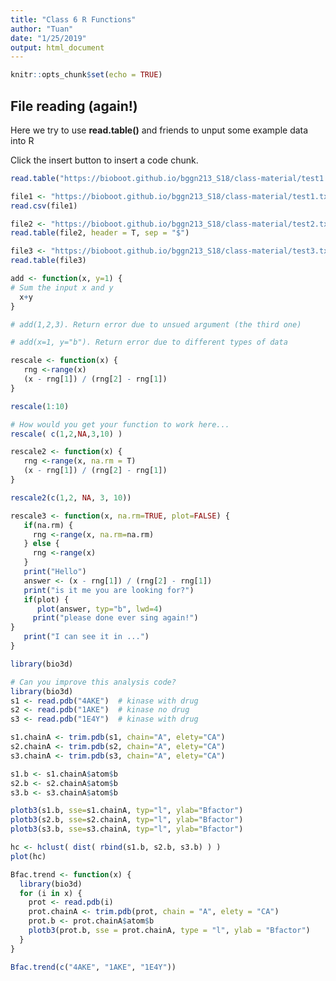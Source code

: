 ```yaml
---
title: "Class 6 R Functions"
author: "Tuan"
date: "1/25/2019"
output: html_document
---
```


```r
knitr::opts_chunk$set(echo = TRUE)
```

## File reading (again!)

Here we try to use **read.table()** and friends to unput some example data into R

Click the insert button to insert a code chunk.
```r
read.table("https://bioboot.github.io/bggn213_S18/class-material/test1.txt", header = T, sep = ",")
```
```r
file1 <- "https://bioboot.github.io/bggn213_S18/class-material/test1.txt"
read.csv(file1)
```

```r
file2 <- "https://bioboot.github.io/bggn213_S18/class-material/test2.txt"
read.table(file2, header = T, sep = "$")
```

```r
file3 <- "https://bioboot.github.io/bggn213_S18/class-material/test3.txt"
read.table(file3)
```

```r
add <- function(x, y=1) {
# Sum the input x and y 
  x+y
}

# add(1,2,3). Return error due to unsued argument (the third one)

# add(x=1, y="b"). Return error due to different types of data
```

```r
rescale <- function(x) {
   rng <-range(x)
   (x - rng[1]) / (rng[2] - rng[1])
}
```

```r
rescale(1:10)
```

```r
# How would you get your function to work here...
rescale( c(1,2,NA,3,10) )

```

```r
rescale2 <- function(x) {
   rng <-range(x, na.rm = T)
   (x - rng[1]) / (rng[2] - rng[1])
}
```

```r
rescale2(c(1,2, NA, 3, 10))
```

```r
rescale3 <- function(x, na.rm=TRUE, plot=FALSE) {
   if(na.rm) {
     rng <-range(x, na.rm=na.rm)
   } else {
     rng <-range(x)
   }
   print("Hello")
   answer <- (x - rng[1]) / (rng[2] - rng[1])
   print("is it me you are looking for?")
   if(plot) {
      plot(answer, typ="b", lwd=4)
     print("please done ever sing again!")
}
   print("I can see it in ...")
}
```

```r
library(bio3d)
```

```r
# Can you improve this analysis code?
library(bio3d)
s1 <- read.pdb("4AKE")  # kinase with drug
s2 <- read.pdb("1AKE")  # kinase no drug
s3 <- read.pdb("1E4Y")  # kinase with drug

s1.chainA <- trim.pdb(s1, chain="A", elety="CA")
s2.chainA <- trim.pdb(s2, chain="A", elety="CA")
s3.chainA <- trim.pdb(s3, chain="A", elety="CA")

s1.b <- s1.chainA$atom$b
s2.b <- s2.chainA$atom$b
s3.b <- s3.chainA$atom$b

plotb3(s1.b, sse=s1.chainA, typ="l", ylab="Bfactor")
plotb3(s2.b, sse=s2.chainA, typ="l", ylab="Bfactor")
plotb3(s3.b, sse=s3.chainA, typ="l", ylab="Bfactor")
```
```r
hc <- hclust( dist( rbind(s1.b, s2.b, s3.b) ) )
plot(hc)
```

```r
Bfac.trend <- function(x) {
  library(bio3d) 
  for (i in x) {
    prot <- read.pdb(i)
    prot.chainA <- trim.pdb(prot, chain = "A", elety = "CA")
    prot.b <- prot.chainA$atom$b
    plotb3(prot.b, sse = prot.chainA, type = "l", ylab = "Bfactor")
  }
}
```

```r
Bfac.trend(c("4AKE", "1AKE", "1E4Y"))
```


